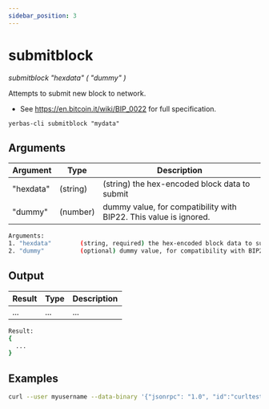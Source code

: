 ```yaml
---
sidebar_position: 3
---
```



# submitblock

_submitblock "hexdata" ( "dummy" )_

Attempts to submit new block to network.

- See https://en.bitcoin.it/wiki/BIP_0022 for full specification.

`yerbas-cli submitblock "mydata"`

<!-- <ReactPlayer playing controls url={[
    {src: `${require('./assets/placeholder.webm').default}`, type: 'video/webm'}]} /> -->

## Arguments

| Argument  | Type     | Description                                                       |
| --------- | -------- | ----------------------------------------------------------------- |
| "hexdata" | (string) | (string) the hex-encoded block data to submit                     |
| "dummy"   | (number) | dummy value, for compatibility with BIP22. This value is ignored. |

```bash
Arguments:
1. "hexdata"        (string, required) the hex-encoded block data to submit
2. "dummy"          (optional) dummy value, for compatibility with BIP22. This value is ignored.
```

## Output

| Result | Type | Description |
| ------ | ---- | ----------- |
| ...    | ...  | ...         |

```bash
Result:
{
  ...
}
```

## Examples

```bash
curl --user myusername --data-binary '{"jsonrpc": "1.0", "id":"curltest", "method": "submitblock", "params": ["mydata"] }' -H 'content-type: text/plain;' http://127.0.0.1:9998/
```
